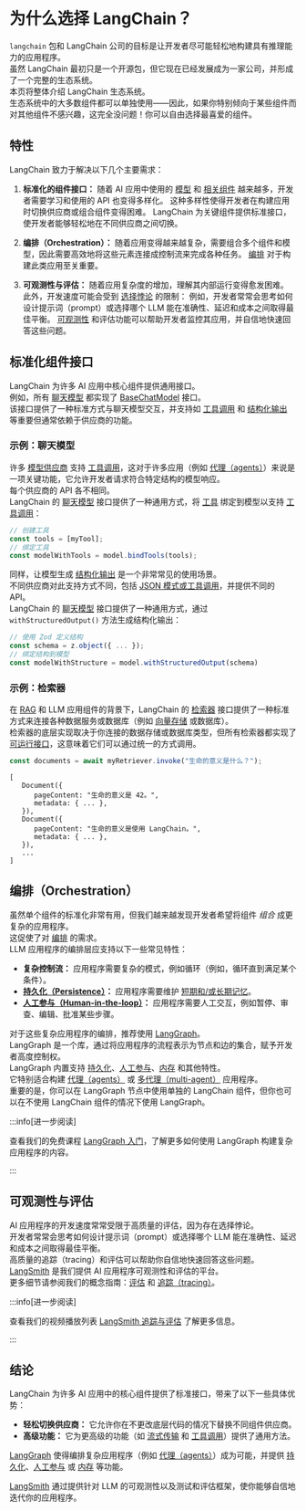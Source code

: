 # 为什么选择 LangChain？

`langchain` 包和 LangChain 公司的目标是让开发者尽可能轻松地构建具有推理能力的应用程序。  
虽然 LangChain 最初只是一个开源包，但它现在已经发展成为一家公司，并形成了一个完整的生态系统。  
本页将整体介绍 LangChain 生态系统。  
生态系统中的大多数组件都可以单独使用——因此，如果你特别倾向于某些组件而对其他组件不感兴趣，这完全没问题！你可以自由选择最喜爱的组件。

## 特性

LangChain 致力于解决以下几个主要需求：

1. **标准化的组件接口：** 随着 AI 应用中使用的 [模型](/docs/integrations/chat/) 和 [相关组件](/docs/integrations/vectorstores/) 越来越多，开发者需要学习和使用的 API 也变得多样化。
   这种多样性使得开发者在构建应用时切换供应商或组合组件变得困难。
   LangChain 为关键组件提供标准接口，使开发者能够轻松地在不同供应商之间切换。

2. **编排（Orchestration）：** 随着应用变得越来越复杂，需要组合多个组件和模型，因此需要高效地将这些元素连接成控制流来完成各种任务。
   [编排](<https://en.wikipedia.org/wiki/Orchestration_(computing)>) 对于构建此类应用至关重要。

3. **可观测性与评估：** 随着应用复杂度的增加，理解其内部运行变得愈发困难。
   此外，开发速度可能会受到 [选择悖论](https://en.wikipedia.org/wiki/Paradox_of_choice) 的限制：
   例如，开发者常常会思考如何设计提示词（prompt）或选择哪个 LLM 能在准确性、延迟和成本之间取得最佳平衡。
   [可观测性](https://en.wikipedia.org/wiki/Observability) 和评估功能可以帮助开发者监控其应用，并自信地快速回答这些问题。

## 标准化组件接口

LangChain 为许多 AI 应用中核心组件提供通用接口。  
例如，所有 [聊天模型](/docs/concepts/chat_models/) 都实现了 [BaseChatModel](https://api.js.langchain.com/classes/_langchain_core.language_models_chat_models.BaseChatModel.html) 接口。  
该接口提供了一种标准方式与聊天模型交互，并支持如 [工具调用](/docs/concepts/tool_calling/) 和 [结构化输出](/docs/concepts/structured_outputs/) 等重要但通常依赖于供应商的功能。

### 示例：聊天模型

许多 [模型供应商](/docs/concepts/chat_models/) 支持 [工具调用](/docs/concepts/tool_calling/)，这对于许多应用（例如 [代理（agents）](https://langchain-ai.github.io/langgraphjs/concepts/agentic_concepts/)）来说是一项关键功能，它允许开发者请求符合特定结构的模型响应。  
每个供应商的 API 各不相同。  
LangChain 的 [聊天模型](/docs/concepts/chat_models/) 接口提供了一种通用方式，将 [工具](/docs/concepts/tools) 绑定到模型以支持 [工具调用](/docs/concepts/tool_calling/)：

```typescript
// 创建工具
const tools = [myTool];
// 绑定工具
const modelWithTools = model.bindTools(tools);
```

同样，让模型生成 [结构化输出](/docs/concepts/structured_outputs/) 是一个非常常见的使用场景。  
不同供应商对此支持方式不同，包括 [JSON 模式或工具调用](https://platform.openai.com/docs/guides/structured-outputs)，并提供不同的 API。  
LangChain 的 [聊天模型](/docs/concepts/chat_models/) 接口提供了一种通用方式，通过 `withStructuredOutput()` 方法生成结构化输出：

```typescript
// 使用 Zod 定义结构
const schema = z.object({ ... });
// 绑定结构到模型
const modelWithStructure = model.withStructuredOutput(schema)
```

### 示例：检索器

在 [RAG](/docs/concepts/rag/) 和 LLM 应用组件的背景下，LangChain 的 [检索器](/docs/concepts/retrievers/) 接口提供了一种标准方式来连接各种数据服务或数据库（例如 [向量存储](/docs/concepts/vectorstores) 或数据库）。  
检索器的底层实现取决于你连接的数据存储或数据库类型，但所有检索器都实现了 [可运行接口](/docs/concepts/runnables/)，这意味着它们可以通过统一的方式调用。

```typescript
const documents = await myRetriever.invoke("生命的意义是什么？");
```

```text
[
   Document({
      pageContent: "生命的意义是 42。",
      metadata: { ... },
   }),
   Document({
      pageContent: "生命的意义是使用 LangChain。",
      metadata: { ... },
   }),
   ...
]
```

## 编排（Orchestration）

虽然单个组件的标准化非常有用，但我们越来越发现开发者希望将组件 _组合_ 成更复杂的应用程序。  
这促使了对 [编排](<https://en.wikipedia.org/wiki/Orchestration_(computing)>) 的需求。  
LLM 应用程序的编排层应支持以下一些常见特性：

- **复杂控制流：** 应用程序需要复杂的模式，例如循环（例如，循环直到满足某个条件）。
- **[持久化（Persistence）](https://langchain-ai.github.io/langgraphjs/concepts/persistence/)：** 应用程序需要维护 [短期和/或长期记忆](https://langchain-ai.github.io/langgraphjs/concepts/memory/)。
- **[人工参与（Human-in-the-loop）](https://langchain-ai.github.io/langgraphjs/concepts/human_in_the_loop/)：** 应用程序需要人工交互，例如暂停、审查、编辑、批准某些步骤。

对于这些复杂应用程序的编排，推荐使用 [LangGraph](https://langchain-ai.github.io/langgraphjs/concepts/high_level/)。  
LangGraph 是一个库，通过将应用程序的流程表示为节点和边的集合，赋予开发者高度控制权。  
LangGraph 内置支持 [持久化](https://langchain-ai.github.io/langgraphjs/concepts/persistence/)、[人工参与](https://langchain-ai.github.io/langgraphjs/concepts/human_in_the_loop/)、[内存](https://langchain-ai.github.io/langgraphjs/concepts/memory/) 和其他特性。  
它特别适合构建 [代理（agents）](https://langchain-ai.github.io/langgraphjs/concepts/agentic_concepts/) 或 [多代理（multi-agent）](https://langchain-ai.github.io/langgraphjs/concepts/multi_agent/) 应用程序。  
重要的是，你可以在 LangGraph 节点中使用单独的 LangChain 组件，但你也可以在不使用 LangChain 组件的情况下使用 LangGraph。

:::info[进一步阅读]

查看我们的免费课程 [LangGraph 入门](https://academy.langchain.com/courses/intro-to-langgraph)，了解更多如何使用 LangGraph 构建复杂应用程序的内容。

:::

## 可观测性与评估

AI 应用程序的开发速度常常受限于高质量的评估，因为存在选择悖论。  
开发者常常会思考如何设计提示词（prompt）或选择哪个 LLM 能在准确性、延迟和成本之间取得最佳平衡。  
高质量的追踪（tracing）和评估可以帮助你自信地快速回答这些问题。  
[LangSmith](https://docs.smith.langchain.com/) 是我们提供 AI 应用程序可观测性和评估的平台。  
更多细节请参阅我们的概念指南：[评估](https://docs.smith.langchain.com/concepts/evaluation) 和 [追踪（tracing）](https://docs.smith.langchain.com/concepts/tracing)。

:::info[进一步阅读]

查看我们的视频播放列表 [LangSmith 追踪与评估](https://youtube.com/playlist?list=PLfaIDFEXuae0um8Fj0V4dHG37fGFU8Q5S&feature=shared) 了解更多信息。

:::

## 结论

LangChain 为许多 AI 应用中的核心组件提供了标准接口，带来了以下一些具体优势：

- **轻松切换供应商：** 它允许你在不更改底层代码的情况下替换不同组件供应商。
- **高级功能：** 它为更高级的功能（如 [流式传输](/docs/concepts/runnables/#streaming) 和 [工具调用](/docs/concepts/tool_calling/)）提供了通用方法。

[LangGraph](https://langchain-ai.github.io/langgraphjs/concepts/high_level/) 使得编排复杂应用程序（例如 [代理（agents）](/docs/concepts/agents/)）成为可能，并提供 [持久化](https://langchain-ai.github.io/langgraphjs/concepts/persistence/)、[人工参与](https://langchain-ai.github.io/langgraphjs/concepts/human_in_the_loop/) 或 [内存](https://langchain-ai.github.io/langgraphjs/concepts/memory/) 等功能。

[LangSmith](https://docs.smith.langchain.com/) 通过提供针对 LLM 的可观测性以及测试和评估框架，使你能够自信地迭代你的应用程序。